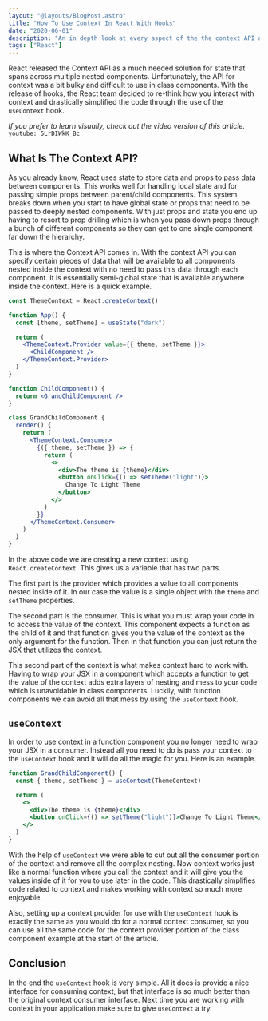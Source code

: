 ```yaml
---
layout: "@layouts/BlogPost.astro"
title: "How To Use Context In React With Hooks"
date: "2020-06-01"
description: "An in depth look at every aspect of the the context API and the useContext hook in React."
tags: ["React"]
---
```


React released the Context API as a much needed solution for state that spans across multiple nested components. Unfortunately, the API for context was a bit bulky and difficult to use in class components. With the release of hooks, the React team decided to re-think how you interact with context and drastically simplified the code through the use of the `useContext` hook.

_If you prefer to learn visually, check out the video version of this article._
`youtube: 5LrDIWkK_Bc`

## What Is The Context API?

As you already know, React uses state to store data and props to pass data between components. This works well for handling local state and for passing simple props between parent/child components. This system breaks down when you start to have global state or props that need to be passed to deeply nested components. With just props and state you end up having to resort to prop drilling which is when you pass down props through a bunch of different components so they can get to one single component far down the hierarchy.

This is where the Context API comes in. With the context API you can specify certain pieces of data that will be available to all components nested inside the context with no need to pass this data through each component. It is essentially semi-global state that is available anywhere inside the context. Here is a quick example.

```jsx
const ThemeContext = React.createContext()

function App() {
  const [theme, setTheme] = useState("dark")

  return (
    <ThemeContext.Provider value={{ theme, setTheme }}>
      <ChildComponent />
    </ThemeContext.Provider>
  )
}
```

```jsx
function ChildComponent() {
  return <GrandChildComponent />
}
```

```jsx
class GrandChildComponent {
  render() {
    return (
      <ThemeContext.Consumer>
        {({ theme, setTheme }) => {
          return (
            <>
              <div>The theme is {theme}</div>
              <button onClick={() => setTheme("light")}>
                Change To Light Theme
              </button>
            </>
          )
        }}
      </ThemeContext.Consumer>
    )
  }
}
```

In the above code we are creating a new context using `React.createContext`. This gives us a variable that has two parts.

The first part is the provider which provides a value to all components nested inside of it. In our case the value is a single object with the `theme` and `setTheme` properties.

The second part is the consumer. This is what you must wrap your code in to access the value of the context. This component expects a function as the child of it and that function gives you the value of the context as the only argument for the function. Then in that function you can just return the JSX that utilizes the context.

This second part of the context is what makes context hard to work with. Having to wrap your JSX in a component which accepts a function to get the value of the context adds extra layers of nesting and mess to your code which is unavoidable in class components. Luckily, with function components we can avoid all that mess by using the `useContext` hook.

## `useContext`

In order to use context in a function component you no longer need to wrap your JSX in a consumer. Instead all you need to do is pass your context to the `useContext` hook and it will do all the magic for you. Here is an example.

```jsx {2}
function GrandChildComponent() {
  const { theme, setTheme } = useContext(ThemeContext)

  return (
    <>
      <div>The theme is {theme}</div>
      <button onClick={() => setTheme("light")}>Change To Light Theme</button>
    </>
  )
}
```

With the help of `useContext` we were able to cut out all the consumer portion of the context and remove all the complex nesting. Now context works just like a normal function where you call the context and it will give you the values inside of it for you to use later in the code. This drastically simplifies code related to context and makes working with context so much more enjoyable.

Also, setting up a context provider for use with the `useContext` hook is exactly the same as you would do for a normal context consumer, so you can use all the same code for the context provider portion of the class component example at the start of the article.

## Conclusion

In the end the `useContext` hook is very simple. All it does is provide a nice interface for consuming context, but that interface is so much better than the original context consumer interface. Next time you are working with context in your application make sure to give `useContext` a try.
